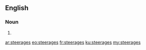 ==English==

===Noun===
{{head|en|plural}}

# {{plural of|steerage|lang=en|nocat=1}}

[[ar:steerages]]
[[eo:steerages]]
[[fr:steerages]]
[[ku:steerages]]
[[my:steerages]]